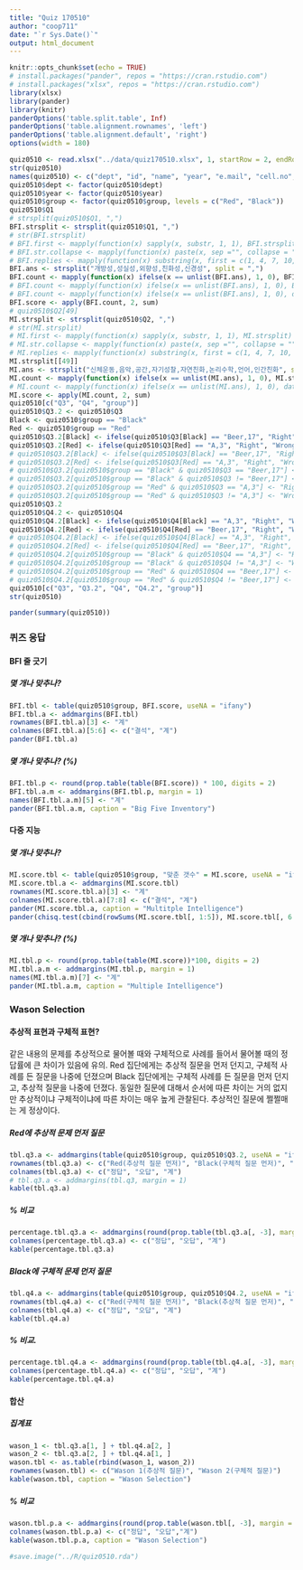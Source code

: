 ```yaml
---
title: "Quiz 170510"
author: "coop711"
date: "`r Sys.Date()`"
output: html_document
---
```


```r
knitr::opts_chunk$set(echo = TRUE)
# install.packages("pander", repos = "https://cran.rstudio.com")
# install.packages("xlsx", repos = "https://cran.rstudio.com")
library(xlsx)
library(pander)
library(knitr)
panderOptions('table.split.table', Inf)
panderOptions('table.alignment.rownames', 'left')
panderOptions('table.alignment.default', 'right')
options(width = 180)
```

```r
quiz0510 <- read.xlsx("../data/quiz170510.xlsx", 1, startRow = 2, endRow = 161, colIndex = c(3:7, 9:14), colClasses = c(rep("character", 11)), stringsAsFactors = FALSE)
str(quiz0510)
names(quiz0510) <- c("dept", "id", "name", "year", "e.mail", "cell.no", "Q1", "Q2", "Q3", "Q4", "group")
quiz0510$dept <- factor(quiz0510$dept)
quiz0510$year <- factor(quiz0510$year)
quiz0510$group <- factor(quiz0510$group, levels = c("Red", "Black"))
quiz0510$Q1
# strsplit(quiz0510$Q1, ",")
BFI.strsplit <- strsplit(quiz0510$Q1, ",")
# str(BFI.strsplit)
# BFI.first <- mapply(function(x) sapply(x, substr, 1, 1), BFI.strsplit)
# BFI.str.collapse <- mapply(function(x) paste(x, sep ="", collapse = ""), BFI.strsplit)
# BFI.replies <- mapply(function(x) substring(x, first = c(1, 4, 7, 10, 13), last = c(1, 4, 7, 10, 13)), BFI.str.collapse)
BFI.ans <- strsplit("개방성,성실성,외향성,친화성,신경성", split = ",")
BFI.count <- mapply(function(x) ifelse(x == unlist(BFI.ans), 1, 0), BFI.strsplit)
# BFI.count <- mapply(function(x) ifelse(x == unlist(BFI.ans), 1, 0), BFI.first)
# BFI.count <- mapply(function(x) ifelse(x == unlist(BFI.ans), 1, 0), data.frame(BFI.replies))
BFI.score <- apply(BFI.count, 2, sum)
# quiz0510$Q2[49]
MI.strsplit <- strsplit(quiz0510$Q2, ",")
# str(MI.strsplit)
# MI.first <- mapply(function(x) sapply(x, substr, 1, 1), MI.strsplit)
# MI.str.collapse <- mapply(function(x) paste(x, sep ="", collapse = ""), MI.strsplit)
# MI.replies <- mapply(function(x) substring(x, first = c(1, 4, 7, 10, 13), last = c(1, 4, 7, 10, 13)), MI.str.collapse)
MI.strsplit[[49]]
MI.ans <- strsplit("신체운동,음악,공간,자기성찰,자연친화,논리수학,언어,인간친화", split = ",")
MI.count <- mapply(function(x) ifelse(x == unlist(MI.ans), 1, 0), MI.strsplit)
# MI.count <- mapply(function(x) ifelse(x == unlist(MI.ans), 1, 0), data.frame(MI.replies))
MI.score <- apply(MI.count, 2, sum)
quiz0510[c("Q3", "Q4", "group")]
quiz0510$Q3.2 <- quiz0510$Q3
Black <- quiz0510$group == "Black"
Red <- quiz0510$group == "Red"
quiz0510$Q3.2[Black] <- ifelse(quiz0510$Q3[Black] == "Beer,17", "Right", "Wrong")
quiz0510$Q3.2[Red] <- ifelse(quiz0510$Q3[Red] == "A,3", "Right", "Wrong")
# quiz0510$Q3.2[Black] <- ifelse(quiz0510$Q3[Black] == "Beer,17", "Right", "Wrong")
# quiz0510$Q3.2[Red] <- ifelse(quiz0510$Q3[Red] == "A,3", "Right", "Wrong")
# quiz0510$Q3.2[quiz0510$group == "Black" & quiz0510$Q3 == "Beer,17"] <- "Right"
# quiz0510$Q3.2[quiz0510$group == "Black" & quiz0510$Q3 != "Beer,17"] <- "Wrong"
# quiz0510$Q3.2[quiz0510$group == "Red" & quiz0510$Q3 == "A,3"] <- "Right"
# quiz0510$Q3.2[quiz0510$group == "Red" & quiz0510$Q3 != "A,3"] <- "Wrong"
quiz0510$Q3.2
quiz0510$Q4.2 <- quiz0510$Q4
quiz0510$Q4.2[Black] <- ifelse(quiz0510$Q4[Black] == "A,3", "Right", "Wrong")
quiz0510$Q4.2[Red] <- ifelse(quiz0510$Q4[Red] == "Beer,17", "Right", "Wrong")
# quiz0510$Q4.2[Black] <- ifelse(quiz0510$Q4[Black] == "A,3", "Right", "Wrong")
# quiz0510$Q4.2[Red] <- ifelse(quiz0510$Q4[Red] == "Beer,17", "Right", "Wrong")
# quiz0510$Q4.2[quiz0510$group == "Black" & quiz0510$Q4 == "A,3"] <- "Right"
# quiz0510$Q4.2[quiz0510$group == "Black" & quiz0510$Q4 != "A,3"] <- "Wrong"
# quiz0510$Q4.2[quiz0510$group == "Red" & quiz0510$Q4 == "Beer,17"] <- "Right"
# quiz0510$Q4.2[quiz0510$group == "Red" & quiz0510$Q4 != "Beer,17"] <- "Wrong"
quiz0510[c("Q3", "Q3.2", "Q4", "Q4.2", "group")]
str(quiz0510)
```

```r
pander(summary(quiz0510))
```

### 퀴즈 응답

#### BFI 줄 긋기

##### 몇 개나 맞추나?

```r
BFI.tbl <- table(quiz0510$group, BFI.score, useNA = "ifany")
BFI.tbl.a <- addmargins(BFI.tbl)
rownames(BFI.tbl.a)[3] <- "계" 
colnames(BFI.tbl.a)[5:6] <- c("결석", "계")
pander(BFI.tbl.a)
```

##### 몇 개나 맞추나? (%)

```r
BFI.tbl.p <- round(prop.table(table(BFI.score)) * 100, digits = 2)
BFI.tbl.a.m <- addmargins(BFI.tbl.p, margin = 1)
names(BFI.tbl.a.m)[5] <- "계"
pander(BFI.tbl.a.m, caption = "Big Five Inventory")
```

#### 다중 지능

##### 몇 개나 맞추나?

```r
MI.score.tbl <- table(quiz0510$group, "맞춘 갯수" = MI.score, useNA = "ifany")
MI.score.tbl.a <- addmargins(MI.score.tbl)
rownames(MI.score.tbl.a)[3] <- "계"
colnames(MI.score.tbl.a)[7:8] <- c("결석", "계")
pander(MI.score.tbl.a, caption = "Multitple Intelligence")
pander(chisq.test(cbind(rowSums(MI.score.tbl[, 1:5]), MI.score.tbl[, 6:7])))
```

##### 몇 개나 맞추나? (%)

```r
MI.tbl.p <- round(prop.table(table(MI.score))*100, digits = 2)
MI.tbl.a.m <- addmargins(MI.tbl.p, margin = 1)
names(MI.tbl.a.m)[7] <- "계"
pander(MI.tbl.a.m, caption = "Multiple Intelligence")
```

### Wason Selection


#### 추상적 표현과 구체적 표현?

같은 내용의 문제를 추상적으로 물어볼 때와 구체적으로 사례를 들어서 물어볼 때의 정답률에 큰 차이가 있음에 유의. Red 집단에게는 추상적 질문을 먼저 던지고, 구체적 사례를 든 질문을 나중에 던졌으며 Black 집단에게는 구체적 사례를 든 질문을 먼저 던지고, 추상적 질문을 나중에 던졌다. 동일한 질문에 대해서 순서에 따른 차이는 거의 없지만 추상적이냐 구체적이냐에 따른 차이는 매우 높게 관찰된다. 추상적인 질문에 쩔쩔매는 게 정상이다.

##### Red에 추상적 문제 먼저 질문 

```r
tbl.q3.a <- addmargins(table(quiz0510$group, quiz0510$Q3.2, useNA = "ifany"), margin = 1)
rownames(tbl.q3.a) <- c("Red(추상적 질문 먼저)", "Black(구체적 질문 먼저)", "계") 
colnames(tbl.q3.a) <- c("정답", "오답", "계")
# tbl.q3.a <- addmargins(tbl.q3, margin = 1)
kable(tbl.q3.a)
```

##### % 비교  

```r
percentage.tbl.q3.a <- addmargins(round(prop.table(tbl.q3.a[, -3], margin = 1)*100, digits = 1))[1:2, ]
colnames(percentage.tbl.q3.a) <- c("정답", "오답", "계")
kable(percentage.tbl.q3.a)
```

##### Black에 구체적 문제 먼저 질문 

```r
tbl.q4.a <- addmargins(table(quiz0510$group, quiz0510$Q4.2, useNA = "ifany"), margin = 1)
rownames(tbl.q4.a) <- c("Red(구체적 질문 먼저)", "Black(추상적 질문 먼저)", "계")
colnames(tbl.q4.a) <- c("정답", "오답", "계")
kable(tbl.q4.a)
```

##### % 비교.  

```r
percentage.tbl.q4.a <- addmargins(round(prop.table(tbl.q4.a[, -3], margin = 1)*100, digits = 1))[1:2, ]
colnames(percentage.tbl.q4.a) <- c("정답", "오답", "계")
kable(percentage.tbl.q4.a)
```

#### 합산

##### 집계표

```r
wason_1 <- tbl.q3.a[1, ] + tbl.q4.a[2, ]
wason_2 <- tbl.q3.a[2, ] + tbl.q4.a[1, ]
wason.tbl <- as.table(rbind(wason_1, wason_2))
rownames(wason.tbl) <- c("Wason 1(추상적 질문)", "Wason 2(구체적 질문)")
kable(wason.tbl, caption = "Wason Selection")
```

##### % 비교

```r
wason.tbl.p.a <- addmargins(round(prop.table(wason.tbl[, -3], margin = 1)*100, digits = 1))[1:2, ]
colnames(wason.tbl.p.a) <- c("정답", "오답","계")
kable(wason.tbl.p.a, caption = "Wason Selection")
```

```r
#save.image("../R/quiz0510.rda")
```